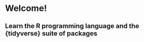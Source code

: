 # Welcome! {.unnumbered}
## Learn the R programming language and the {tidyverse} suite of packages

